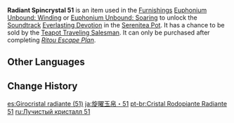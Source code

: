 {{Item Infobox
|id           = 141051
|image        = Item Radiant Spincrystal.png
|type         = Adventure Items
|group        = Radiant Spincrystals
|group2       = Inazuma Spincrystals
|quality      = 4
|invCategory  = Precious Items
|description  = This wondrous crystal contains a certain rhythm, like something beautiful woven from delicate silk. These items can be found throughout the mainland or from merchants who collect curios. The tune held within this crystal can be revivified in your [[Serenitea Pot]] using either "[[Euphonium Unbound: Winding]]" or "[[Euphonium Unbound: Soaring]]." The tune contained within this [[Radiant Spincrystal]] is "[[Everlasting Devotion]]."
|source1      = [[Chubby]]
|track        = Everlasting Devotion
}}
'''Radiant Spincrystal 51''' is an item used in the [[Furnishings]] [[Euphonium Unbound: Winding]] or [[Euphonium Unbound: Soaring]] to unlock the [[Soundtrack]] [[Everlasting Devotion]] in the [[Serenitea Pot]]. It has a chance to be sold by the [[Teapot Traveling Salesman]]. It can only be purchased after completing ''[[Ritou Escape Plan]]''.

==Other Languages==
{{Other Languages
|default_hidden = 1
|en      = Radiant Spincrystal 51
|zhs     = 旋曜玉帛・其五十一
|zhs_rm  = Xuán Yào Yùbó - Qí Wǔshíyī
|zht     = 旋曜玉帛・其五十一
|zht_rm  = Xuán Yào Yùbó - Qí Wǔshíyī
|ja      = 旋曜玉帛・51
|ja_rm   = Sen'you Gyokuhaku - Gojuuichi{{Assumed}}
|ko      = 빛나는 결정・51
|ko_rm   = Binnaneun Gyeoljeong - Osibil
|es      = Girocristal radiante (51)
|fr      = Gyrocristal radiant 51
|ru      = Лучистый кристалл {{tt|51|}}
|th      = Radiant Spincrystal 51
|vi      = Ngọc Thạch Âm Vang 51
|de      = Strahlender Drehkristall LI
|id      = Radiant Spincrystal 51
|pt      = Cristal Rodopiante Radiante 51
|tr      = Parlak Burgu Kristal 51
|it      = Voltacristallo radioso 51
}}

==Change History==
{{Change History|2.6}}

[[es:Girocristal radiante (51)]]
[[ja:旋曜玉帛・51]]
[[pt-br:Cristal Rodopiante Radiante 51]]
[[ru:Лучистый кристалл 51]]